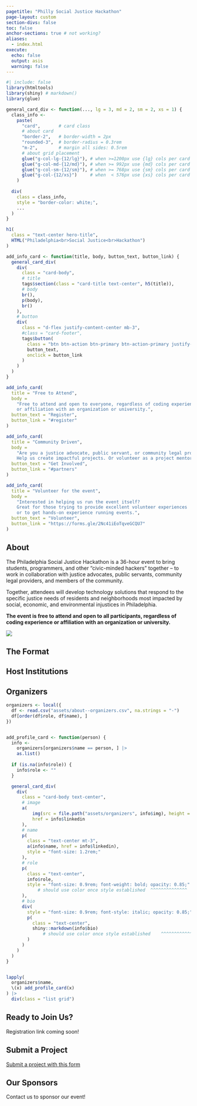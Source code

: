 ```yaml
---
pagetitle: "Philly Social Justice Hackathon"
page-layout: custom
section-divs: false
toc: false
anchor-sections: true # not working?
aliases:
  - index.html
execute: 
  echo: false
  output: asis
  warning: false
---
```



```r
#| include: false
library(htmltools)
library(shiny) # markdown()
library(glue)

general_card_div <- function(..., lg = 3, md = 2, sm = 2, xs = 1) {
  class_info <- 
    paste(
      "card",       # card class
      # about card
      "border-2",   # border-width = 2px
      "rounded-3",  # border-radius = 0.3rem
      "m-2",        # margin all sides: 0.5rem
      # about grid placement
      glue("g-col-lg-{12/lg}"), # when >=1200px use {lg} cols per card (ex. 3 across)
      glue("g-col-md-{12/md}"), # when >= 992px use {md} cols per card (ex. 2 across)
      glue("g-col-sm-{12/sm}"), # when >= 768px use {sm} cols per card (ex. 2 across)
      glue("g-col-{12/xs}")     # when  < 576px use {xs} cols per card (ex. 1 across)
    )
  
  div(
    class = class_info,
    style = "border-color: white;",
    ...
  )
}
```

<!-- HERO BANNER -->

::: {.hero-banner .text-center}
```r
h1(
  class = "text-center hero-title",
  HTML("Philadelphia<br>Social Justice<br>Hackathon")
)
```
:::


:::::: {.content-block}
::: {.list .grid}
      
```r
add_info_card <- function(title, body, button_text, button_link) {
  general_card_div(
    div(
      class = "card-body",
      # title
      tags$section(class = "card-title text-center", h5(title)),
      # body
      br(),
      p(body),
      br()
    ),
    # button
    div(
      class = "d-flex justify-content-center mb-3",
      #class = "card-footer",
      tags$button(
        class = "btn btn-action btn-primary btn-action-primary justify-content-center",
        button_text,
        onclick = button_link
      )
    )
  )
}

add_info_card(
  title = "Free to Attend", 
  body = 
    "Free to attend and open to everyone, regardless of coding experience 
    or affiliation with an organization or university.", 
  button_text = "Register", 
  button_link = "#register"
)

add_info_card(
  title = "Community Driven", 
  body = 
    "Are you a justice advocate, public servant, or community legal provider?
    Help us create impactful projects. Or volunteer as a project mentor.", 
  button_text = "Get Involved", 
  button_link = "#partners"
)

add_info_card(
  title = "Volunteer for the event", 
  body = 
    "Interested in helping us run the event itself? 
    Great for those trying to provide excellent volunteer experiences
    or to get hands-on experience running events.", 
  button_text = "Volunteer", 
  button_link = "https://forms.gle/2Nc41iEoTqveGCQU7"
)
```
:::
::::::

<!-- /HERO BANNER -->

:::::: {.content-block}

## About
::: {.grid}
::: {.g-col-lg-8 .g-col-12}
The Philadelphia Social Justice Hackathon is a 36-hour event to bring students, programmers, and other “civic-minded hackers” together – to work in collaboration with justice advocates, public servants, community legal providers, and members of the community.

Together, attendees will develop technology solutions that respond to the specific justice needs of residents and neighborhoods most impacted by social, economic, and environmental injustices in Philadelphia.

**The event is free to attend and open to all participants, regardless of coding experience or affiliation with an organization or university.**
:::

:::{.g-col-lg-4 .g-col-8 .g-start-3}
![](assets/about-page_hero-bg-img-1.jpeg)
:::
:::
::::::

:::::: {.content-block}
## The Format

:::::: 

:::::: {.content-block}
## Host Institutions

:::::: 

:::::: {.content-block}

## Organizers

```r
organizers <- local({
  df <- read.csv("assets/about--organizers.csv", na.strings = "-")
  df[order(df$role, df$name), ]
})


add_profile_card <- function(person) {
  info <- 
    organizers[organizers$name == person, ] |> 
    as.list()
  
  if (is.na(info$role)) {
    info$role <- ""
  }

  general_card_div(
    div(
      class = "card-body text-center",
      # image
      a(
          img(src = file.path("assets/organizers", info$img), height = "100px"),
          href = info$linkedin
      ),
      # name
      p(
        class = "text-center mt-3",
        a(info$name, href = info$linkedin),
        style = "font-size: 1.2rem;"
      ),
      # role
      p(
        class = "text-center",
        info$role,
        style = "font-size: 0.9rem; font-weight: bold; opacity: 0.85;" 
            # should use color once style established  ^^^^^^^^^^^^^^
      ),
      # bio
      div(
        style = "font-size: 0.9rem; font-style: italic; opacity: 0.85;",
        p(
          class = "text-center",
          shiny::markdown(info$bio)
              # should use color once style established    ^^^^^^^^^^^^^^
        )
      )
    )
  )
}


lapply(
  organizers$name, 
  \(x) add_profile_card(x)
) |> 
  div(class = "list grid")

```
::::::


## Ready to Join Us? {#register}

Registration link coming soon!

## Submit a Project

[Submit a project with this form](http://tinyurl.com/sjhphlchallenge)

## Our Sponsors {#sponsors}

Contact us to sponsor our event!
